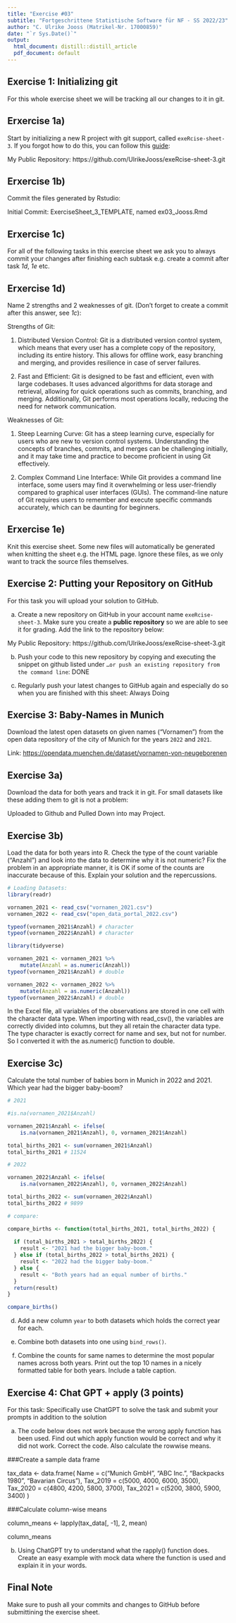```yaml
---
title: "Exercise #03"
subtitle: "Fortgeschrittene Statistische Software für NF - SS 2022/23"
author: "C. Ulrike Jooss (Matrikel-Nr. 17000859)"
date: "`r Sys.Date()`"
output:
  html_document: distill::distill_article
  pdf_document: default
---
```



## Exercise 1: Initializing git

For this whole exercise sheet we will be tracking all our changes to it in git.

## Erxercise 1a)

Start by initializing a new R project with git support, called
`exeRcise-sheet-3`. If you forgot how to do this, you can follow  this  [guide](https://malikaihle.github.io/Introduction-RStudio-Git-GitHub/rstudio_project.html):
    
My Public Repository:
https://github.com/UlrikeJooss/exeRcise-sheet-3.git

## Erxercise 1b)

Commit the files generated by Rstudio:

Initial Commit: ExerciseSheet_3_TEMPLATE, named ex03_Jooss.Rmd

## Erxercise 1c)  

For all of the following tasks in this exercise sheet we ask you to always commit your changes after finishing each subtask e.g. create a commit after task *1d*, *1e* etc.

## Erxercise 1d)
Name 2 strengths and 2 weaknesses of git. 
(Don't forget to create a commit after this answer, see *1c*):

Strengths of Git:

1. Distributed Version Control: Git is a distributed version control system, which means that every user has a complete copy of the repository, including its entire history. This allows for offline work, easy branching and merging, and provides resilience in case of server failures.

2. Fast and Efficient: Git is designed to be fast and efficient, even with large codebases. It uses advanced algorithms for data storage and retrieval, allowing for quick operations such as commits, branching, and merging. Additionally, Git performs most operations locally, reducing the need for network communication.

Weaknesses of Git:

1. Steep Learning Curve: Git has a steep learning curve, especially for users who are new to version control systems. Understanding the concepts of branches, commits, and merges can be challenging initially, and it may take time and practice to become proficient in using Git effectively.

2. Complex Command Line Interface: While Git provides a command line interface, some users may find it overwhelming or less user-friendly compared to graphical user interfaces (GUIs). The command-line nature of Git requires users to remember and execute specific commands accurately, which can be daunting for beginners.


## Erxercise 1e)  

Knit this exercise sheet. Some new files will automatically be
generated when knitting the sheet e.g. the HTML page. Ignore these files, as we only want to track the source files themselves.



## Exercise 2: Putting your Repository on GitHub

For this task you will upload your solution to GitHub.

a) Create a new repository on GitHub in your account name `exeRcise-sheet-3`. Make sure you create a **public repository** so
 we are able to see it for grading. Add the link to the repository below:

My Public Repository:
https://github.com/UlrikeJooss/exeRcise-sheet-3.git


b)  Push your code to this new repository by copying and executing the
    snippet on github listed under
    `…or push an existing repository from the command line`: DONE
    
c)  Regularly push your latest changes to GitHub again and especially do
    so when you are finished with this sheet: Always Doing
    
  

## Exercise 3: Baby-Names in Munich

Download the latest open datasets on given names ("Vornamen") from the
open data repository of the city of Munich for the years `2022` and
`2021`.

Link: 
<https://opendata.muenchen.de/dataset/vornamen-von-neugeborenen>


## Exercise 3a) 
Download the data for both years and track it in git. For small
    datasets like these adding them to git is not a problem:

Uploaded to Github and Pulled Down into may Project.  


## Exercise 3b) 

Load the data for both years into R. Check the type of the count variable ("Anzahl") and look into the data to determine why it is not numeric? Fix the problem in an appropriate manner, it is OK if some of the counts are inaccurate because of this. Explain your solution and the repercussions.


```r

# Loading Datasets:
library(readr)

vornamen_2021 <- read_csv("vornamen_2021.csv")
vornamen_2022 <- read_csv("open_data_portal_2022.csv")

typeof(vornamen_2021$Anzahl) # character
typeof(vornamen_2022$Anzahl) # character

library(tidyverse)

vornamen_2021 <- vornamen_2021 %>% 
    mutate(Anzahl = as.numeric(Anzahl))
typeof(vornamen_2021$Anzahl) # double

vornamen_2022 <- vornamen_2022 %>% 
    mutate(Anzahl = as.numeric(Anzahl))
typeof(vornamen_2022$Anzahl) # double


```

In the Excel file, all variables of the observations are stored in one cell with the character data type. When importing with read_csv(), the variables are correctly divided into columns, but they all retain the character data type. The type character is exactly correct for name and sex, but not for number. So I converted it with the as.numeric() function to double.

## Exercise 3c)

Calculate the total number of babies born in Munich in 2022 and 2021. 
Which year had the bigger baby-boom?
    
```r

# 2021

#is.na(vornamen_2021$Anzahl)

vornamen_2021$Anzahl <- ifelse(
    is.na(vornamen_2021$Anzahl), 0, vornamen_2021$Anzahl)

total_births_2021 <- sum(vornamen_2021$Anzahl)
total_births_2021 # 11524	

# 2022

vornamen_2022$Anzahl <- ifelse(
    is.na(vornamen_2022$Anzahl), 0, vornamen_2022$Anzahl)

total_births_2022 <- sum(vornamen_2022$Anzahl)
total_births_2022 # 9899

# compare:

compare_births <- function(total_births_2021, total_births_2022) {
  
  if (total_births_2021 > total_births_2022) {
    result <- "2021 had the bigger baby-boom."
  } else if (total_births_2022 > total_births_2021) {
    result <- "2022 had the bigger baby-boom."
  } else {
    result <- "Both years had an equal number of births."
  }
  return(result)
}

compare_births()

```


d)  Add a new column `year` to both datasets which holds the correct
    year for each.

e)  Combine both datasets into one using `bind_rows()`.

f)  Combine the counts for same names to determine the most popular
    names across both years. Print out the top 10 names in a nicely
    formatted table for both years. Include a table caption.

## Exercise 4: Chat GPT + apply (3 points)

For this task: Specifically use ChatGPT to solve the task and submit
your prompts in addition to the solution

a)  The code below does not work because the wrong apply function has
    been used. Find out which apply function would be correct and why it
    did not work. Correct the code. Also calculate the rowwise means.

###Create a sample data frame

tax_data \<- data.frame( Name = c("Munich GmbH", "ABC Inc.", "Backpacks
1980", "Bavarian Circus"), Tax_2019 = c(5000, 4000, 6000, 3500),
Tax_2020 = c(4800, 4200, 5800, 3700), Tax_2021 = c(5200, 3800, 5900,
3400) )

###Calculate column-wise means

column_means \<- lapply(tax_data\[, -1\], 2, mean)

column_means

b)  Using ChatGPT try to understand what the rapply() function does.
    Create an easy example with mock data where the function is used and
    explain it in your words.

## Final Note

Make sure to push all your commits and changes to GitHub before
submittining the exercise sheet.
